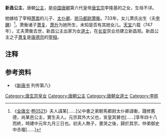 {{東亞女性歷史人物
| 名稱=新昌公主
| 身份=[[唐朝|唐朝]]公主
| 畫像=
| 說明=
| 姓=李
| 封爵=[[公主|公主]]
| 位號=
| 封號=新昌公主
| 出生年=
| 婚年=
| 逝世年=
| 諡號=
| 墳墓=
| 父親=[[唐玄宗|唐玄宗]][[李隆基|李隆基]]
| 夫=萧衡
| 夫之父=[[萧嵩|萧嵩]]
|}}
'''新昌公主'''，唐朝[[公主|公主]]，是[[中国|中国]][[唐朝|唐朝]]第六代皇帝[[唐玄宗|唐玄宗]]李隆基的之女，生母不详。

她嫁给了宰相[[萧嵩|萧嵩]]的儿子、[[太仆卿|太仆卿]]、[[驸马都尉|驸马都尉]][[萧衡|萧衡]]。733年，女儿萧氏出生（夫[[李錪|李錪]]）<ref>《[[全唐文|全唐文]]·[[s:監察御史李君夫人蘭陵蕭氏墓誌銘|卷0521]]》夫人諱某[……]父中書之弟駙馬都尉太仆卿諱衡，踐修舊德，尚某邑公主，實生夫人。元宗其外大父也，宣皇其舅也[……]享年四十八而終，時建中元年九月三日也。初夫人無子，晝哭之後，歸於其宗，仲弟御史中丞複[……]</ref>。萧衡诸子[[萧复|萧复]]、[[萧升|萧升]]为她所生，未知是否有其她女儿。[[天宝_(唐朝)|天宝]]六载（747年），丈夫萧衡去世，新昌公主出家为女[[道士|道士]]，在[[长安|长安]]崇业坊建立新昌观。新昌公主之子[[萧复|萧复]]是[[唐德宗|唐德宗]]的[[宰相|宰相]]。

== 注释 ==
{{Reflist}}

== 参考资料 ==
*《[[新唐书|新唐书]] 列传第八》
{{唐玄宗皇室}}
[[Category:唐玄宗皇女|Category:唐玄宗皇女]]
[[Category:唐朝公主|Category:唐朝公主]]
[[Category:唐朝女道士|Category:唐朝女道士]]
[[Category:李姓|Category:李姓]]